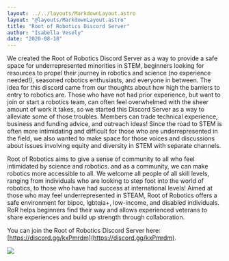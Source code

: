 ```yaml
---
layout: ../../layouts/MarkdownLayout.astro
layout: "@layouts/MarkdownLayout.astro"
title: "Root of Robotics Discord Server"
author: "Isabella Vesely"
date: "2020-08-18"
---
```


We created the Root of Robotics Discord Server as a way to provide a safe space for underrepresented minorities in STEM, beginners looking for resources to propel their journey in robotics and science (no experience needed!), seasoned robotics enthusiasts, and everyone in between. The idea for this discord came from our thoughts about how high the barriers to entry to robotics are. Those who have not had prior experience, but want to join or start a robotics team, can often feel overwhelmed with the sheer amount of work it takes, so we started this Discord Server as a way to alleviate some of those troubles. Members can trade technical experience, business and funding advice, and outreach ideas! Since the road to STEM is often more intimidating and difficult for those who are underrepresented in the field, we also wanted to make space for those voices and discussions about issues involving equity and diversity in STEM with separate channels.

Root of Robotics aims to give a sense of community to all who feel intimidated by science and robotics. and as a community, we can make robotics more accessible to all. We welcome all people of all skill levels, ranging from individuals who are looking to step foot into the world of robotics, to those who have had success at international levels! Aimed at those who may feel underrepresented in STEAM, Root of Robotics offers a safe environment for bipoc, lgbtqia+, low-income, and disabled individuals. RoR helps beginners find their way and allows experienced veterans to share experiences and build up strength through collaboration.

You can join the Root of Robotics Discord Server here: [https://discord.gg/kxPmrdm](https://discord.gg/kxPmrdm).

![](https://media.discordapp.net/attachments/699739823275114496/745871934448861274/Screen_Shot_2020-08-20_at_12.07.55_AM.png?width=932&height=934)
